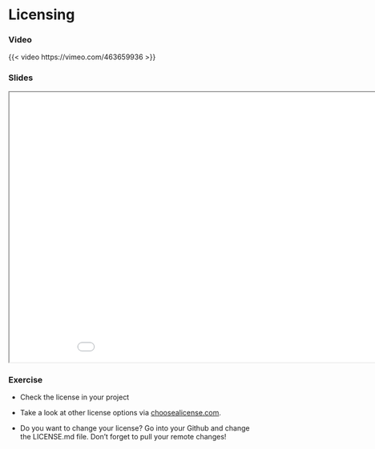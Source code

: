 # Licensing

### Video

{{< video https://vimeo.com/463659936 >}}


### Slides


```{=html}
<iframe class="slide-deck" src="../slides/slides_licensing.html" title="Licensing" width="960" height="540">
</iframe>
```


### Exercise

* Check the license in your project

* Take a look at other license options via [choosealicense.com](https://choosealicense.com/).

* Do you want to change your license? Go into your Github and change the LICENSE.md file. Don't forget to pull your remote changes!
